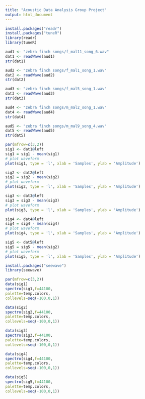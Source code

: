 ```yaml
---
title: "Acoustic Data Analysis Group Project"
output: html_document
---
```


```r
install.packages("readr")
install.packages("tuneR")
library(readr)
library(tuneR)
```

```r
aud1 <- "zebra finch songs/f_mal11_song_6.wav"
dat1 <- readWave(aud1)
str(dat1)

aud2 <- "zebra finch songs/f_mal1_song_1.wav"
dat2 <- readWave(aud2)
str(dat2)

aud3 <- "zebra finch songs/f_mal5_song_1.wav"
dat3 <- readWave(aud3)
str(dat3)

aud4 <- "zebra finch songs/m_mal2_song_1.wav"
dat4 <- readWave(aud4)
str(dat4)

aud5 <- "zebra finch songs/m_mal9_song_4.wav"
dat5 <- readWave(aud5)
str(dat5)

```

```r
par(mfrow=c(3,2))
sig1 <- dat1@left
sig1 = sig1 - mean(sig1)
# plot waveform
plot(sig1, type = 'l', xlab = 'Samples', ylab = 'Amplitude')

sig2 <- dat2@left
sig2 = sig2 - mean(sig2)
# plot waveform
plot(sig2, type = 'l', xlab = 'Samples', ylab = 'Amplitude')

sig3 <- dat3@left
sig3 = sig3 - mean(sig3)
# plot waveform
plot(sig3, type = 'l', xlab = 'Samples', ylab = 'Amplitude')

sig4 <- dat4@left
sig4 = sig4 - mean(sig4)
# plot waveform
plot(sig4, type = 'l', xlab = 'Samples', ylab = 'Amplitude')

sig5 <- dat5@left
sig5 = sig5 - mean(sig2)
# plot waveform
plot(sig5, type = 'l', xlab = 'Samples', ylab = 'Amplitude')

```

```r
install.packages("seewave")
library(seewave)
```

```r
par(mfrow=c(3,2))
data(sig1)
spectro(sig1,f=44100,
palette=temp.colors,
collevels=seq(-100,0,1))

data(sig2)
spectro(sig2,f=44100,
palette=temp.colors,
collevels=seq(-100,0,1))

data(sig3)
spectro(sig3,f=44100,
palette=temp.colors,
collevels=seq(-100,0,1))

data(sig4)
spectro(sig4,f=44100,
palette=temp.colors,
collevels=seq(-100,0,1))

data(sig5)
spectro(sig5,f=44100,
palette=temp.colors,
collevels=seq(-100,0,1))


```

